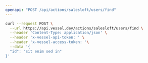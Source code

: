 ```yaml
---
openapi: "POST /api/actions/salesloft/users/find"
---
```


<RequestExample>

```bash Request
curl --request POST \
  --url https://api.vessel.dev/actions/salesloft/users/find \
  --header 'Content-Type: application/json' \
  --header 'x-vessel-api-token: ' \
  --header 'x-vessel-access-token: '\
  --data '{
  "id": "sit enim sed in"
}'
```

</RequestExample>
